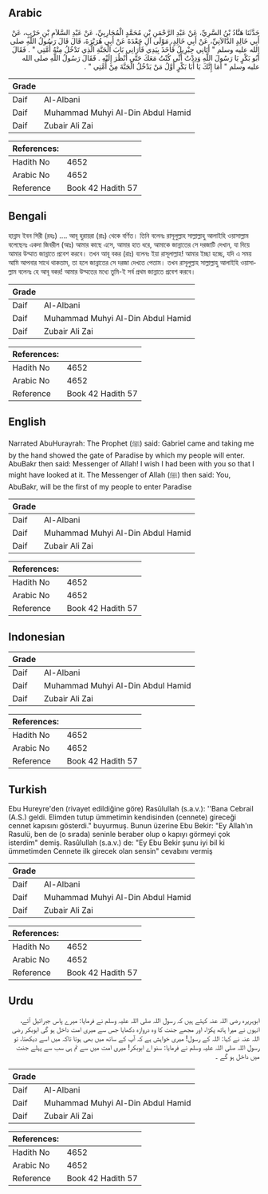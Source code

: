 ## Arabic


<div dir="rtl" lang="ar" style={{fontSize:'larger',backgroundColor:'#f8f9fa',padding:20}}>
حَدَّثَنَا هَنَّادُ بْنُ السَّرِيِّ، عَنْ عَبْدِ الرَّحْمَنِ بْنِ مُحَمَّدٍ الْمُحَارِبِيِّ، عَنْ عَبْدِ السَّلاَمِ بْنِ حَرْبٍ، عَنْ أَبِي خَالِدٍ الدَّالاَنِيِّ، عَنْ أَبِي خَالِدٍ، مَوْلَى آلِ جَعْدَةَ عَنْ أَبِي هُرَيْرَةَ، قَالَ قَالَ رَسُولُ اللَّهِ صلى الله عليه وسلم ‏"‏ أَتَانِي جِبْرِيلُ فَأَخَذَ بِيَدِي فَأَرَانِي بَابَ الْجَنَّةِ الَّذِي تَدْخُلُ مِنْهُ أُمَّتِي ‏"‏ ‏.‏ فَقَالَ أَبُو بَكْرٍ يَا رَسُولَ اللَّهِ وَدِدْتُ أَنِّي كُنْتُ مَعَكَ حَتَّى أَنْظُرَ إِلَيْهِ ‏.‏ فَقَالَ رَسُولُ اللَّهِ صلى الله عليه وسلم ‏"‏ أَمَا إِنَّكَ يَا أَبَا بَكْرٍ أَوَّلُ مَنْ يَدْخُلُ الْجَنَّةَ مِنْ أُمَّتِي ‏"‏ ‏.‏
</div>
<div style={{backgroundColor:'#f8f9fa',padding:20, marginBottom: 10}}><table> <thead> <tr> <th>Grade</th> <th></th> </tr> </thead> <tbody> <tr><td>Daif</td><td>Al-Albani</td></tr><tr><td>Daif</td><td>Muhammad Muhyi Al-Din Abdul Hamid</td></tr><tr><td>Daif</td><td>Zubair Ali Zai</td></tr></tbody></table><table> <thead> <tr> <th>References:</th> <th></th> </tr> </thead> <tbody><tr><td>Hadith No</td><td>4652</td></tr><tr><td>Arabic No</td><td>4652</td></tr><tr><td>Reference</td><td>Book 42 Hadith 57</td></tr></tbody></table></div>

## Bengali


<div dir="ltr" lang="bn" style={{fontSize:'larger',backgroundColor:'#f8f9fa',padding:20}}>
হান্নাদ ইবন সিরী (রহঃ) .... আবূ হুরায়রা (রাঃ) থেকে বর্ণিত। তিনি বলেনঃ রাসূলুল্লাহ সাল্লাল্লাহু আলাইহি ওয়াসাল্লাম বলেছেনঃ একদা জিবরীল (আঃ) আমার কাছে এসে, আমার হাত ধরে, আমাকে জান্নাতের সে দরজাটি দেখান, যা দিয়ে আমার উম্মাত জান্নাতে প্রবেশ করবে। তখন আবূ বকর (রাঃ) বলেনঃ ইয়া রাসূলাল্লাহ! আমার ইচ্ছা হচ্ছে, যদি এ সময় আমি আপনার সাথে থাকতাম, তা হলে জান্নাতের সে দরজা দেখতে পেতাম। তখন রাসূলুল্লাহ সাল্লাল্লাহু আলাইহি ওয়াসাল্লাম বলেনঃ হে আবূ বকর! আমার উম্মতের মধ্যে তুমি-ই সর্ব প্রথম জান্নাতে প্রবেশ করবে।
</div>
<div style={{backgroundColor:'#f8f9fa',padding:20, marginBottom: 10}}><table> <thead> <tr> <th>Grade</th> <th></th> </tr> </thead> <tbody> <tr><td>Daif</td><td>Al-Albani</td></tr><tr><td>Daif</td><td>Muhammad Muhyi Al-Din Abdul Hamid</td></tr><tr><td>Daif</td><td>Zubair Ali Zai</td></tr></tbody></table><table> <thead> <tr> <th>References:</th> <th></th> </tr> </thead> <tbody><tr><td>Hadith No</td><td>4652</td></tr><tr><td>Arabic No</td><td>4652</td></tr><tr><td>Reference</td><td>Book 42 Hadith 57</td></tr></tbody></table></div>

## English


<div dir="ltr" lang="en" style={{fontSize:'larger',backgroundColor:'#f8f9fa',padding:20}}>
Narrated AbuHurayrah: The Prophet (ﷺ) said: Gabriel came and taking me by the hand showed the gate of Paradise by which my people will enter. AbuBakr then said: Messenger of Allah! I wish I had been with you so that I might have looked at it. The Messenger of Allah (ﷺ) then said: You, AbuBakr, will be the first of my people to enter Paradise
</div>
<div style={{backgroundColor:'#f8f9fa',padding:20, marginBottom: 10}}><table> <thead> <tr> <th>Grade</th> <th></th> </tr> </thead> <tbody> <tr><td>Daif</td><td>Al-Albani</td></tr><tr><td>Daif</td><td>Muhammad Muhyi Al-Din Abdul Hamid</td></tr><tr><td>Daif</td><td>Zubair Ali Zai</td></tr></tbody></table><table> <thead> <tr> <th>References:</th> <th></th> </tr> </thead> <tbody><tr><td>Hadith No</td><td>4652</td></tr><tr><td>Arabic No</td><td>4652</td></tr><tr><td>Reference</td><td>Book 42 Hadith 57</td></tr></tbody></table></div>

## Indonesian


<div dir="ltr" lang="id" style={{fontSize:'larger',backgroundColor:'#f8f9fa',padding:20}}>

</div>
<div style={{backgroundColor:'#f8f9fa',padding:20, marginBottom: 10}}><table> <thead> <tr> <th>Grade</th> <th></th> </tr> </thead> <tbody> <tr><td>Daif</td><td>Al-Albani</td></tr><tr><td>Daif</td><td>Muhammad Muhyi Al-Din Abdul Hamid</td></tr><tr><td>Daif</td><td>Zubair Ali Zai</td></tr></tbody></table><table> <thead> <tr> <th>References:</th> <th></th> </tr> </thead> <tbody><tr><td>Hadith No</td><td>4652</td></tr><tr><td>Arabic No</td><td>4652</td></tr><tr><td>Reference</td><td>Book 42 Hadith 57</td></tr></tbody></table></div>

## Turkish


<div dir="ltr" lang="tr" style={{fontSize:'larger',backgroundColor:'#f8f9fa',padding:20}}>
Ebu Hureyre'den (rivayet edildiğine göre) Rasûlullah (s.a.v.): ''Bana Cebrail (A.S.) geldi. Elimden tutup ümmetimin kendisinden (cennete) gireceği cennet kapısını gösterdi." buyurmuş. Bunun üzerine Ebu Bekir: "Ey Allah'ın Rasulü, ben de (o sırada) seninle beraber olup o kapıyı görmeyi çok isterdim" demiş. Rasûlullah (s.a.v.) de: "Ey Ebu Bekir şunu iyi bil ki ümmetimden Cennete ilk girecek olan sensin" cevabını vermiş
</div>
<div style={{backgroundColor:'#f8f9fa',padding:20, marginBottom: 10}}><table> <thead> <tr> <th>Grade</th> <th></th> </tr> </thead> <tbody> <tr><td>Daif</td><td>Al-Albani</td></tr><tr><td>Daif</td><td>Muhammad Muhyi Al-Din Abdul Hamid</td></tr><tr><td>Daif</td><td>Zubair Ali Zai</td></tr></tbody></table><table> <thead> <tr> <th>References:</th> <th></th> </tr> </thead> <tbody><tr><td>Hadith No</td><td>4652</td></tr><tr><td>Arabic No</td><td>4652</td></tr><tr><td>Reference</td><td>Book 42 Hadith 57</td></tr></tbody></table></div>

## Urdu


<div dir="rtl" lang="ur" style={{fontSize:'larger',backgroundColor:'#f8f9fa',padding:20}}>
ابوہریرہ رضی اللہ عنہ کہتے ہیں کہ رسول اللہ صلی اللہ علیہ وسلم نے فرمایا: میرے پاس جبرائیل آئے، انہوں نے میرا ہاتھ پکڑا، اور مجھے جنت کا وہ دروازہ دکھایا جس سے میری امت داخل ہو گی ابوبکر رضی اللہ عنہ نے کہا: اللہ کے رسول! میری خواہش ہے کہ آپ کے ساتھ میں بھی ہوتا تاکہ میں اسے دیکھتا، تو رسول اللہ صلی اللہ علیہ وسلم نے فرمایا: سنو اے ابوبکر! میری امت میں سے تم ہی سب سے پہلے جنت میں داخل ہو گے ۔
</div>
<div style={{backgroundColor:'#f8f9fa',padding:20, marginBottom: 10}}><table> <thead> <tr> <th>Grade</th> <th></th> </tr> </thead> <tbody> <tr><td>Daif</td><td>Al-Albani</td></tr><tr><td>Daif</td><td>Muhammad Muhyi Al-Din Abdul Hamid</td></tr><tr><td>Daif</td><td>Zubair Ali Zai</td></tr></tbody></table><table> <thead> <tr> <th>References:</th> <th></th> </tr> </thead> <tbody><tr><td>Hadith No</td><td>4652</td></tr><tr><td>Arabic No</td><td>4652</td></tr><tr><td>Reference</td><td>Book 42 Hadith 57</td></tr></tbody></table></div>